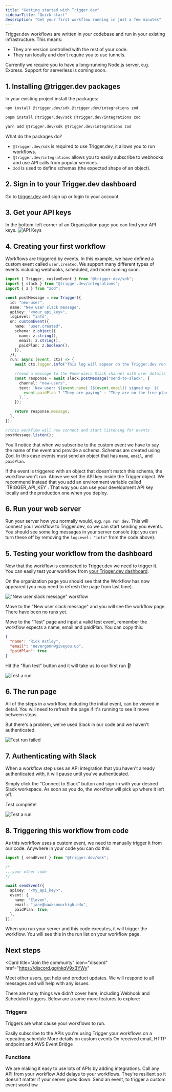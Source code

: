```yaml
---
title: "Getting started with Trigger.dev"
sidebarTitle: "Quick start"
description: "Get your first workflow running in just a few minutes"
---
```


Trigger.dev workflows are written in your codebase and run in your existing infrastructure. This means:

- They are version controlled with the rest of your code.
- They run locally and don't require you to use tunnels.

<Note>
  Currently we require you to have a long-running Node.js server, e.g. Express.
  Support for serverless is coming soon.
</Note>

## 1. Installing @trigger.dev packages

In your existing project install the packages:

<Tabs>
  <Tab title="npm">

```bash
npm install @trigger.dev/sdk @trigger.dev/integrations zod
```

  </Tab>
  <Tab title="pnpm">

```bash
pnpm install @trigger.dev/sdk @trigger.dev/integrations zod
```

  </Tab>
  <Tab title="yarn">

```bash
yarn add @trigger.dev/sdk @trigger.dev/integrations zod
```

  </Tab>
</Tabs>

What do the packages do?

- `@trigger.dev/sdk` is required to use Trigger.dev, it allows you to run workflows.
- `@trigger.dev/integrations` allows you to easily subscribe to webhooks and use API calls from popular services.
- `zod` is used to define schemas (the expected shape of an object).

## 2. Sign in to your Trigger.dev dashboard

Go to [trigger.dev](https://app.trigger.dev) and sign up or login to your account.

## 3. Get your API keys

In the bottom-left corner of an Organization page you can find your API keys.
![API Keys](/images/api-keys.png)

## 4. Creating your first workflow

Workflows are triggered by events. In this example, we have defined a custom event called `user.created`. We support many different types of events including webhooks, scheduled, and more coming soon.

```ts first-workflow.ts
import { Trigger, customEvent } from "@trigger.dev/sdk";
import { slack } from "@trigger.dev/integrations";
import { z } from "zod";

const postMessage = new Trigger({
  id: "new-user",
  name: "New user slack message",
  apiKey: "<your_api_key>",
  logLevel: "info",
  on: customEvent({
    name: "user.created",
    schema: z.object({
      name: z.string(),
      email: z.string(),
      paidPlan: z.boolean(),
    }),
  }),
  run: async (event, ctx) => {
    await ctx.logger.info("This log will appear on the Trigger.dev run page");

    //send a message to the #new-users Slack channel with user details
    const response = await slack.postMessage("send-to-slack", {
      channel: "new-users",
      text: `New user: ${event.name} (${event.email}) signed up. ${
        event.paidPlan ? "They are paying" : "They are on the free plan"
      }.`,
    });

    return response.message;
  },
});

//this workflow will now connect and start listening for events
postMessage.listen();
```

You'll notice that when we subscribe to the custom event we have to say the name of the event and provide a schema. Schemas are created using Zod. In this case events must send an object that has `name`, `email`, and `paidPlan`.

<Note>
  If the event is triggered with an object that doesn't match this schema, the
  workflow won't run.
</Note>

<Note>
  Above we set the API key inside the Trigger object. We recommend instead that
  you add an environment variable called `TRIGGER_API_KEY`. That way you can use
  your development API key locally and the production one when you deploy.
</Note>

## 6. Run your web server

Run your server how you normally would, e.g. `npm run dev`. This will connect your workflow to Trigger.dev, so we can start sending you events. You should see some log messages in your server console (tip: you can turn these off by removing the `logLevel: "info"` from the code above).

## 5. Testing your workflow from the dashboard

Now that the workflow is connected to Trigger.dev we need to trigger it. You can easily test your workflow from [your Trigger.dev dashboard](https://app.trigger.dev).

On the organization page you should see that the Workflow has now appeared (you may need to refresh the page from last time).

!["New user slack message" workflow](/images/workflow.png)

Move to the "New user slack message" and you will see the workflow page. There have been no runs yet.

Move to the "Test" page and input a valid test event, remember the workflow expects a name, email and paidPlan. You can copy this:

```json
{
  "name": "Rick Astley",
  "email": "nevergonn@giveyou.up",
  "paidPlan": true
}
```

Hit the "Run test" button and it will take us to our first run 🚀!

![Test a run](/images/run-test.png)

## 6. The run page

All of the steps in a workflow, including the initial event, can be viewed in detail. You will need to refresh the page if it's running to see it move between steps.

But there's a problem, we've used Slack in our code and we haven't authenticated.

![Test run failed](/images/run-failed.png)

## 7. Authenticating with Slack

When a workflow step uses an API integration that you haven't already authenticated with, it will pause until you've authenticated.

Simply click the "Connect to Slack" button and sign-in with your desired Slack workspace. As soon as you do, the workflow will pick up where it left off.

Test complete!

![Test a run](/images/run-succeeded.png)

## 8. Triggering this workflow from code

As this workflow uses a custom event, we need to manually trigger it from our code. Anywhere in your code you can do this:

```ts
import { sendEvent } from "@trigger.dev/sdk";

/*
...your other code
*/

await sendEvent({
  apiKey: "<my_api_key>",
  event: {
    name: "Eleven",
    email: "jane@hawksmoorhigh.edu",
    paidPlan: true,
  },
});
```

When you run your server and this code executes, it will trigger the workflow. You will see this in the run list on your workflow page.

## Next steps

<Card
  title="Join the communty"
  icon="discord"
  href="https://discord.gg/nkqV9xBYWy"
>
  Meet other users, get help and product updates. We will respond to all
  messages and will help with any issues.
</Card>

There are many things we didn't cover here, including Webhook and Scheduled triggers. Below are a some more features to explore:

### Triggers

Triggers are what cause your workflows to run.

<CardGroup>
  <Card title="Webhooks" icon="rectangle-terminal" href="/triggers/webhooks">
    Easily subscribe to the APIs you're using
  </Card>
  <Card title="Scheduled" icon="clock" href="/triggers/scheduled">
    Trigger your workflows on a repeating schedule
  </Card>
  <Card title="Custom events" icon="code" href="/triggers/custom-events">
    More details on custom events
  </Card>
  <Card title="More coming soon" icon="bookmark">
    On received email, HTTP endpoint and AWS Event Bridge
  </Card>
</CardGroup>

### Functions

<CardGroup>
  <Card
    title="API integrations"
    icon="rectangle-terminal"
    href="/integrations/apis"
  >
    We are making it easy to use lots of APIs by adding integrations.
  </Card>
  <Card title="Fetch" icon="server" href="/functions/fetch">
    Call any API from your workflow
  </Card>
  <Card title="Delays" icon="alarm-clock" href="/functions/delays">
    Add delays to your workflows. They're resilient so it doesn't matter if your
    server goes down.
  </Card>
  <Card title="Send event" icon="code" href="/functions/send-event">
    Send an event, to trigger a custom event workflow
  </Card>
</CardGroup>
